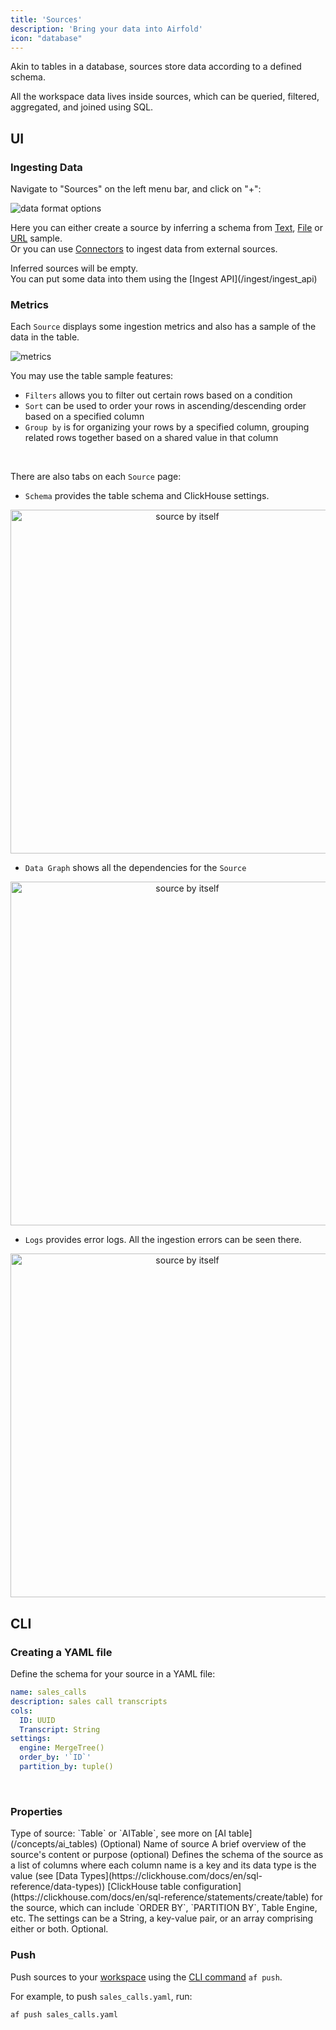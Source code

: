 ```yaml
---
title: 'Sources'
description: 'Bring your data into Airfold'
icon: "database"
---
```


Akin to tables in a database, sources store data according to a defined schema.

All the workspace data lives inside sources, which can be queried, filtered, aggregated, and joined using SQL.

## UI

### Ingesting Data

Navigate to "Sources" on the left menu bar, and click on "+":

![data format options](/images/ui_integration_options.png)

Here you can either create a source by inferring a schema from [Text](/ingest/jsonpath), [File](/ingest/files) or [URL](/ingest/files) sample.<br/>
Or you can use [Connectors](/concepts/connectors) to ingest data from external sources.

<Note>
    Inferred sources will be empty. <br/>
    You can put some data into them using the [Ingest API](/ingest/ingest_api)
</Note>

### Metrics

Each `Source` displays some ingestion metrics and also has a sample of the data in the table.

![metrics](/images/ui_integration3.png)

You may use the table sample features:
- `Filters` allows you to filter out certain rows based on a condition
- `Sort` can be used to order your rows in ascending/descending order based on a specified column
- `Group by` is for organizing your rows by a specified column, grouping related rows together based on a shared value in that column

<br />

There are also tabs on each `Source` page:

- `Schema` provides the table schema and ClickHouse settings.

<p align="center">
    <img src="/images/source_schema.png" alt="source by itself" width="550"/>
</p>

- `Data Graph` shows all the dependencies for the `Source`

<p align="center">
    <img src="/images/source_graph.png" alt="source by itself" width="550"/>
</p>

- `Logs` provides error logs. All the ingestion errors can be seen there.

<p align="center">
    <img src="/images/source_logs.png" alt="source by itself" width="550"/>
</p>

## CLI

### Creating a YAML file
Define the schema for your source in a YAML file:

```yaml sales_calls.yaml
name: sales_calls
description: sales call transcripts
cols:
  ID: UUID
  Transcript: String
settings:
  engine: MergeTree()
  order_by: '`ID`'
  partition_by: tuple()
```

<br />

### Properties

<ResponseField name="type" type="string">
  Type of source: `Table` or `AITable`, see more on [AI table](/concepts/ai_tables) (Optional)
</ResponseField>
<ResponseField name="name" type="string">
  Name of source
</ResponseField>
<ResponseField name="description" type="string">
  A brief overview of the source's content or purpose (optional)
</ResponseField>
<ResponseField name="cols" type="{name: type}" required>
  Defines the schema of the source as a list of columns where each column name is a key and its data type is the value (see [Data Types](https://clickhouse.com/docs/en/sql-reference/data-types))
</ResponseField>
<ResponseField name="settings" type="string | {key: value} | array">
  [ClickHouse table configuration](https://clickhouse.com/docs/en/sql-reference/statements/create/table) for the source, which can include `ORDER BY`, `PARTITION BY`, Table Engine, etc. The settings can be a String, a key-value pair, or an array comprising either or both. Optional.
</ResponseField>

### Push
Push sources to your [workspace](/concepts/workspaces) using the [CLI command](/cli/cli_reference) `af push`.

For example, to push `sales_calls.yaml`, run:
```bash
af push sales_calls.yaml
```
